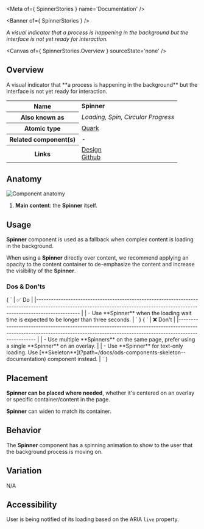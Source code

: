 
<Meta of={ SpinnerStories } name='Documentation' />

<Banner of={ SpinnerStories } />

_A visual indicator that a process is happening in the background but the interface is not yet ready for interaction._

<Canvas of={ SpinnerStories.Overview } sourceState='none' />

## Overview
<div>
  <div id='description'>
    A visual indicator that **a process is happening in the background** but the interface is not yet ready for
    interaction.
  </div>
  <table>
    <tbody>
    <tr>
      <th scope="row">Name</th>
      <td><strong>Spinner</strong></td>
    </tr>
    <tr>
      <th scope="row">Also known as</th>
      <td><em>Loading, Spin, Circular Progress</em></td>
    </tr>
    <tr>
      <th scope="row">Atomic type</th>
      <td>
        <a href='https://bradfrost.com/blog/post/extending-atomic-design/'>Quark<OdsIcon
          name={ ODS_ICON_NAME.externalLink }
          style={ { fontSize: '.7rem', paddingLeft: '.3rem', paddingRight: '.2rem' } }></OdsIcon></a>
      </td>
    </tr>
    <tr>
      <th scope="row">Related component(s)</th>
      <td>-</td>
    </tr>
    <tr>
      <th scope="row">Links</th>
      <td>
        <a href='https://www.figma.com/proto/tIKzHa5KvHHyosgIgyBswB/Design-Tokens'>Design<OdsIcon
          name={ ODS_ICON_NAME.externalLink }
          style={ { fontSize: '.7rem', paddingLeft: '.3rem', paddingRight: '.2rem' } }></OdsIcon></a><br />
        <a href='https://github.com/ovh/design-system/tree/master/packages/components/src/spinner'>Github<OdsIcon
          name={ ODS_ICON_NAME.externalLink }
          style={ { fontSize: '.7rem', paddingLeft: '.3rem', paddingRight: '.2rem' } }></OdsIcon></a>
      </td>
    </tr>
    </tbody>
  </table>
</div>

## Anatomy

![Component anatomy](components/spinner/anatomy.png "Component anatomy")

1. **Main content**: the **Spinner** itself.

## Usage

**Spinner** component is used as a fallback when complex content is loading in the background.

When using a **Spinner** directly over content, we recommend applying an opacity to the content container to de-emphasize the content and increase the visibility of the **Spinner**.

### Dos & Don'ts
<Markdown>
  { `
| ✅ Do                                                                                                                                                                           |
|------------------------------------------------------------------------------------------------------------------------------------------------------------------------------ |
| - Use **Spinner** when the loading wait time is expected to be longer than three seconds.                                                                                      |
` }
</Markdown>
<Markdown>
  { `
| ❌ Don't                                                                                                                                                                          |
|-------------------------------------------------------------------------------------------------------------------------------------------------------------------------------- |
| - Use multiple **Spinners** on the same page, prefer using a single **Spinner** on an overlay.                                                                                   |
| - Use **Spinner** for text-only loading. Use [**Skeleton**](?path=/docs/ods-components-skeleton--documentation) component instead.                                       |
` }
</Markdown>

## Placement

**Spinner can be placed where needed**, whether it's centered on an overlay or specific container/content in the page.

**Spinner** can widen to match its container.

## Behavior

The **Spinner** component has a spinning animation to show to the user that the background process is moving on.

## Variation

N/A

## Accessibility

User is being notified of its loading based on the ARIA `live` property.
